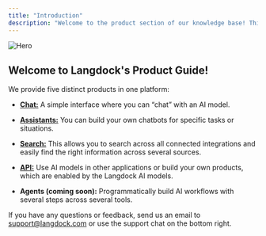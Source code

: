 ```yaml
---
title: "Introduction"
description: "Welcome to the product section of our knowledge base! This section is aimed at users of our platform and is designed to provide you with an in-depth understanding of each of our products."
---
```


![Hero](/images/header_mar24.png)

## Welcome to Langdock's Product Guide!

We provide five distinct products in one platform:

* **[Chat:](/product/chat/functionalities)** A simple interface where you can “chat” with an AI model.

* **[Assistants:](/product/assistants/introduction)** You can build your own chatbots for specific tasks or situations.

* **[Search:](/product/search/introduction)** This allows you to search across all connected integrations and easily find the right information across several sources.

* **[API:](/product/api)** Use AI models in other applications or build your own products, which are enabled by the Langdock AI models.

* **Agents (coming soon):** Programmatically build AI workflows with several steps across several tools.

If you have any questions or feedback, send us an email to [support@langdock.com](mailto:support@langdock.com) or use the support chat on the bottom right.